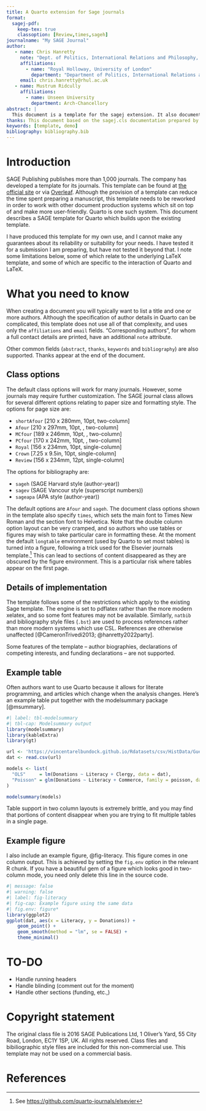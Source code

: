 ```yaml
---
title: A Quarto extension for Sage journals
format:
  sagej-pdf:
    keep-tex: true
    classoption: [Review,times,sageh]
journalname: "My SAGE Journal"
author:
   - name: Chris Hanretty
     note: "Dept. of Politics, International Relations and Philosophy, Royal Holloway, University of London. McCrea 1-08, Egham TW20 0EX, United Kingdom." 
     affiliations:
       - name: "Royal Holloway, University of London"
         department: "Department of Politics, International Relations and Philosophy"
     email: chris.hanretty@rhul.ac.uk
   - name: Mustrum Ridcully
     affiliations:
       - name: Unseen University
         department: Arch-Chancellory
abstract: |
  This document is a template for the sagej extension. It also documents the extension itself, and discusses common usage options.
thanks: This document based on the sagej.cls documentation prepared by Alistair Smith and Hendrik Wittkopf. 
keywords: [template, demo]
bibliography: bibliography.bib
---
```



# Introduction {#sec-intro}

SAGE Publishing publishes more than 1,000 journals. The company has
developed a \LaTeX{} template for its journals. This template can be
found at [the official
site](https://uk.sagepub.com/sites/default/files/sage_latex_template_4.zip)
or via
[Overleaf](https://www.overleaf.com/latex/templates/tagged/sage). Although
the provision of a \LaTeX{} template can reduce the time spent preparing
a manuscript, this template needs to be reworked in order to work with
other document production systems which sit on top of \LaTeX{} and make
\LaTeX{} more user-friendly. Quarto is one such system. This document
describes a SAGE template for Quarto which builds upon the existing
\LaTeX{} template.

I have produced this template for my own use, and I cannot make any
guarantees about its reliability or suitability for your needs. I have
tested it for a submission I am preparing, but have not tested it
beyond that. I note some limitations below, some of which relate to
the underlying LaTeX template, and some of which are specific to the
interaction of Quarto and LaTeX.

# What you need to know

When creating a document you will typically want to list a title and
one or more authors. Although the specification of author details in
Quarto can be complicated, this template does not use all of that
complexity, and uses only the `affiliations` and `email`
fields. "Corresponding authors", for whom a full contact details are
printed, have an additional `note` attribute.

Other common fields (`abstract`, `thanks`, `keywords` and
`bibliography`) are also supported. Thanks appear at the end of the
document.

## Class options

The default class options will work for many journals. However, some
journals may require further customization. The SAGE journal class
allows for several different options relating to paper size and
formatting style. The options for page size are:

 - `shortAfour` [210 x 280mm, 10pt, two-column]
 - `Afour`      [210 x 297mm, 10pt, , two-column]
 - `MCfour`     [189 x 246mm, 10pt, , two-column]
 - `PCfour`     [170 x 242mm, 10pt, , two-column]
 - `Royal`      [156 x 234mm, 10pt, single-column]
 - `Crown`      [7.25 x 9.5in, 10pt, single-column]
 - `Review`     [156 x 234mm, 12pt, single-column]

The options for bibliography are:

 - `sageh`   (SAGE Harvard style (author-year))
 - `sagev`   (SAGE Vancour style (superscript numbers)) 
 - `sageapa` (APA style (author-year))
 

The default options are `Afour` and `sageh`. The document class
options shown in the template also specify `times`, which sets the
main font to Times New Roman and the section font to Helvetica. Note
that the double column option layout can be very cramped, and so
authors who use tables or figures may wish to take particular care in
formatting these. At the moment the default `longtable` environment
(used by Quarto to set most tables) is turned into a figure, following
a trick used for the Elsevier journals template.[^elsevier] This can
lead to sections of content disappeared as they are obscured by the
figure environment. This is a particular risk where tables appear on
the first page.

[^elsevier]: See [https://github.com/quarto-journals/elsevier](https://github.com/quarto-journals/elsevier)


## Details of implementation

The template follows some of the restrictions which apply to the
existing Sage template. The \LaTeX{} engine is set to pdflatex rather
than the more modern xelatex, and so some font features may not be
available. Similarly, `natbib` and bibliography style files (`.bst`)
are used to process references rather than more modern systems which
use CSL. References are otherwise unaffected [@CameronTrivedi2013;
@hanretty2022party].

Some features of the \LaTeX{} template -- author biographies,
declarations of competing interests, and funding declarations -- are
not supported.

## Example table

Often authors want to use Quarto because it allows for literate
programming, and articles which change when the analysis
changes. Here's an example table put together with the modelsummary
package [@msummary].

```r
#| label: tbl-modelsummary
#| tbl-cap: Modelsummary output
library(modelsummary)
library(kableExtra)
library(gt)

url <- 'https://vincentarelbundock.github.io/Rdatasets/csv/HistData/Guerry.csv'
dat <- read.csv(url)

models <- list(
  "OLS"     = lm(Donations ~ Literacy + Clergy, data = dat),
  "Poisson" = glm(Donations ~ Literacy + Commerce, family = poisson, data = dat)
)

modelsummary(models)
```

Table support in two column layouts is extremely brittle, and you may
find that portions of content disappear when you are trying to fit
multiple tables in a single page.

## Example figure

I also include an example figure, @fig-literacy. This figure comes in
one column output. This is achieved by setting the `fig.env` option in
the relevant R chunk. If you have a beautiful gem of a figure which
looks good in two-column mode, you need only delete this line in the
source code.

```r
#| message: false
#| warning: false
#| label: fig-literacy
#| fig-cap: Example figure using the same data
#| fig.env: figure*
library(ggplot2)
ggplot(dat, aes(x = Literacy, y = Donations)) +
    geom_point() +
    geom_smooth(method = "lm", se = FALSE) +
    theme_minimal()
```

# TO-DO

 - Handle running headers
 - Handle blinding (comment out for the moment)
 - Handle other sections (funding, etc.,)
 
# Copyright statement

The original \LaTeX{} class file is \copyright 2016 SAGE Publications
Ltd, 1 Oliver's Yard, 55 City Road, London, EC1Y 1SP, UK. All rights
reserved. Class files and bibiliographic style files are included for
this non-commercial use. This template may not be used on a commercial
basis.

# References {-}

